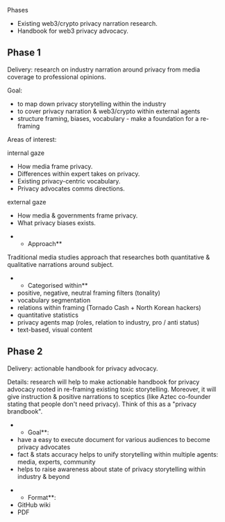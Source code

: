 Phases
* Existing web3/crypto privacy narration research.
* Handbook for web3 privacy advocacy.

==Phase 1==
Delivery: research on industry narration around privacy from media coverage to professional opinions.

Goal:
* to map down privacy storytelling within the industry 
* to cover privacy narration & web3/crypto within external agents 
* structure framing, biases, vocabulary - make a foundation for a re-framing

Areas of interest:

internal gaze
* How media frame privacy.
* Differences within expert takes on privacy.
* Existing privacy-centric vocabulary.
* Privacy advocates comms directions.

external gaze
* How media & governments frame privacy. 
* What privacy biases exists.

**Approach** 
Traditional media studies approach that researches both quantitative & qualitative narrations around subject.

**Categorised within** 
* positive, negative, neutral framing filters (tonality)
* vocabulary segmentation 
* relations within framing (Tornado Cash + North Korean hackers)
* quantitative statistics 
* privacy agents map (roles, relation to industry, pro / anti status)
* text-based, visual content 

==Phase 2== 
Delivery: actionable handbook for privacy advocacy.

Details: research will help to make actionable handbook for privacy advocacy rooted in re-framing existing toxic storytelling. Moreover, it will give instruction & positive narrations to sceptics (like Aztec co-founder stating that people don't need privacy). Think of this as a "privacy brandbook".

**Goal**:
* have a easy to execute document for various audiences to become privacy advocates 
* fact & stats accuracy helps to unify storytelling within multiple agents: media, experts, community 
* helps to raise awareness about state of privacy storytelling within industry & beyond

**Format**: 
* GitHub wiki 
* PDF
